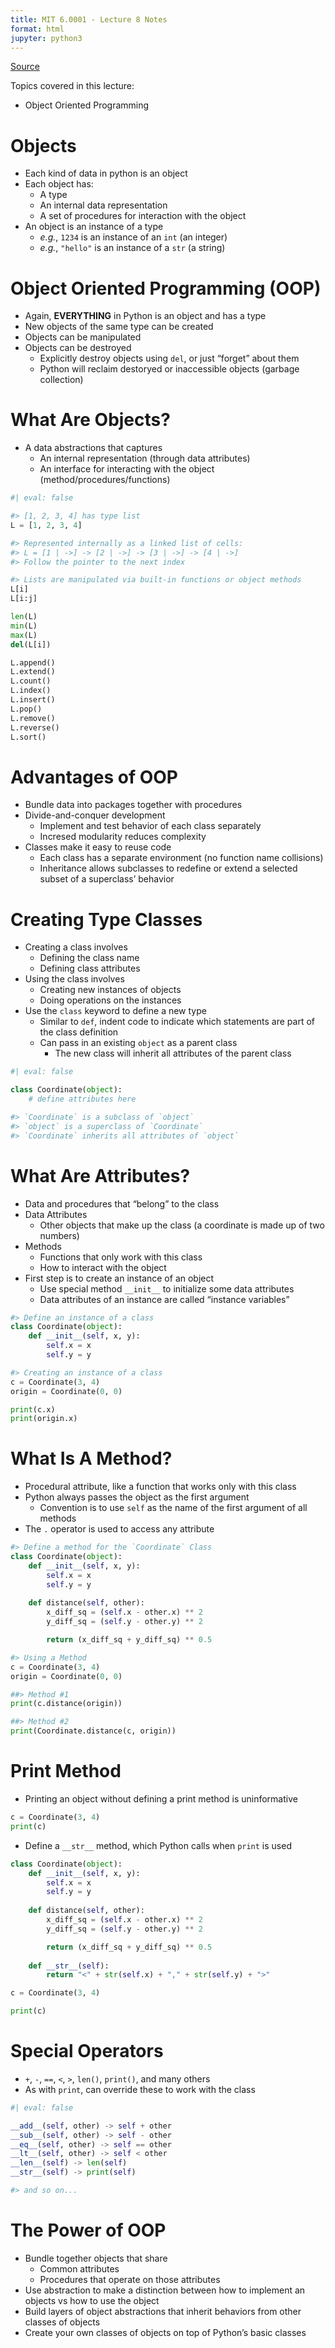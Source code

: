 ```yaml
---
title: MIT 6.0001 - Lecture 8 Notes
format: html
jupyter: python3
---
```


[Source](https://ocw.mit.edu/courses/6-0001-introduction-to-computer-science-and-programming-in-python-fall-2016/resources/mit6_0001f16_lec8/)

Topics covered in this lecture:

- Object Oriented Programming

# Objects

- Each kind of data in python is an object
- Each object has:
    - A type
    - An internal data representation
    - A set of procedures for interaction with the object
- An object is an instance of a type
    - *e.g.*, `1234` is an instance of an `int` (an integer)
    - *e.g.*, `"hello"` is an instance of a `str` (a string)

# Object Oriented Programming (OOP)

- Again, **EVERYTHING** in Python is an object and has a type
- New objects of the same type can be created
- Objects can be manipulated
- Objects can be destroyed
    - Explicitly destroy objects using `del`, or just "forget" about them
    - Python will reclaim destoryed or inaccessible objects (garbage collection)

# What Are Objects?

- A data abstractions that captures
    - An internal representation (through data attributes)
    - An interface for interacting with the object (method/procedures/functions)

```python
#| eval: false

#> [1, 2, 3, 4] has type list
L = [1, 2, 3, 4]

#> Represented internally as a linked list of cells:
#> L = [1 | ->] -> [2 | ->] -> [3 | ->] -> [4 | ->]
#> Follow the pointer to the next index

#> Lists are manipulated via built-in functions or object methods
L[i]
L[i:j]

len(L)
min(L)
max(L)
del(L[i])

L.append()
L.extend()
L.count()
L.index()
L.insert()
L.pop()
L.remove()
L.reverse()
L.sort()
```

# Advantages of OOP

- Bundle data into packages together with procedures
- Divide-and-conquer development
    - Implement and test behavior of each class separately
    - Incresed modularity reduces complexity
- Classes make it easy to reuse code
    - Each class has a separate environment (no function name collisions)
    - Inheritance allows subclasses to redefine or extend a selected subset of a superclass' behavior

# Creating Type Classes

- Creating a class involves
    - Defining the class name
    - Defining class attributes
- Using the class involves
    - Creating new instances of objects
    - Doing operations on the instances
- Use the `class` keyword to define a new type
    - Similar to `def`, indent code to indicate which statements are part of the class definition
    - Can pass in an existing `object` as a parent class
        - The new class will inherit all attributes of the parent class

```python
#| eval: false

class Coordinate(object):
    # define attributes here

#> `Coordinate` is a subclass of `object`
#> `object` is a superclass of `Coordinate`
#> `Coordinate` inherits all attributes of `object`
```

# What Are Attributes?

- Data and procedures that "belong" to the class
- Data Attributes
    - Other objects that make up the class (a coordinate is made up of two numbers)
- Methods
    - Functions that only work with this class
    - How to interact with the object
- First step is to create an instance of an object
    - Use special method `__init__` to initialize some data attributes
    - Data attributes of an instance are called "instance variables"

```python
#> Define an instance of a class
class Coordinate(object):
    def __init__(self, x, y):
        self.x = x
        self.y = y

#> Creating an instance of a class
c = Coordinate(3, 4)
origin = Coordinate(0, 0)

print(c.x)
print(origin.x)
```

# What Is A Method?

- Procedural attribute, like a function that works only with this class
- Python always passes the object as the first argument
    - Convention is to use `self` as the name of the first argument of all methods
- The `.` operator is used to access any attribute

```python
#> Define a method for the `Coordinate` Class
class Coordinate(object):
    def __init__(self, x, y):
        self.x = x
        self.y = y
    
    def distance(self, other):
        x_diff_sq = (self.x - other.x) ** 2
        y_diff_sq = (self.y - other.y) ** 2

        return (x_diff_sq + y_diff_sq) ** 0.5

#> Using a Method
c = Coordinate(3, 4)
origin = Coordinate(0, 0)

##> Method #1
print(c.distance(origin))

##> Method #2
print(Coordinate.distance(c, origin))
```

# Print Method

- Printing an object without defining a print method is uninformative

```python
c = Coordinate(3, 4)
print(c)
```

- Define a `__str__` method, which Python calls when `print` is used

```python
class Coordinate(object):
    def __init__(self, x, y):
        self.x = x
        self.y = y
    
    def distance(self, other):
        x_diff_sq = (self.x - other.x) ** 2
        y_diff_sq = (self.y - other.y) ** 2

        return (x_diff_sq + y_diff_sq) ** 0.5
    
    def __str__(self):
        return "<" + str(self.x) + "," + str(self.y) + ">"

c = Coordinate(3, 4)

print(c)
```

# Special Operators

- `+`, `-`, `==`, `<`, `>`, `len()`, `print()`, and many others
- As with `print`, can override these to work with the class

```python
#| eval: false

__add__(self, other) -> self + other
__sub__(self, other) -> self - other
__eq__(self, other) -> self == other
__lt__(self, other) -> self < other
__len__(self) -> len(self)
__str__(self) -> print(self)

#> and so on...
```

# The Power of OOP

- Bundle together objects that share
    - Common attributes
    - Procedures that operate on those attributes
- Use abstraction to make a distinction between how to implement an objects vs how to use the object
- Build layers of object abstractions that inherit behaviors from other classes of objects
- Create your own classes of objects on top of Python's basic classes